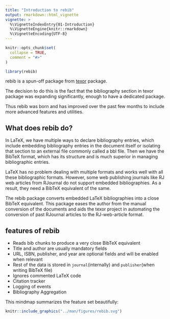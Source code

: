 ```yaml
---
title: "Introduction to rebib"
output: rmarkdown::html_vignette
vignette: >
  %\VignetteIndexEntry{01-Introduction}
  %\VignetteEngine{knitr::rmarkdown}
  %\VignetteEncoding{UTF-8}
---
```


```r
knitr::opts_chunk$set(
  collapse = TRUE,
  comment = "#>"
)
```

```r
library(rebib)
```


rebib is a spun-off package from [texor](https://github.com/Abhi-1U/texor)
package.

The decision to do this is the fact that the bibliography section 
in texor package was expanding significantly, enough to have a dedicated package.

Thus rebib was born and has improved over the past few months to include more advanced features and utilities. 

## What does rebib do?

In LaTeX, we have multiple ways to declare bibliography entries, which include embedding bibliography entries in the document itself or isolating that section to an external file commonly called a bbl file. Then we have the BibTeX format, which has its structure and is much superior in managing bibliographic entries.

LaTeX has no problem dealing with multiple formats and works well with all these bibliographic formats. However, some web publishing journals like RJ web articles from RJournal do not support embedded bibliographies. As a result, they need a BibTeX equivalent of the same.

The rebib package converts embedded LaTeX bibliographies into a close  BibTeX equivalent. This package eases the author from the manual conversion of the documents and aids the texor project in automating the conversion of past RJournal articles to the RJ-web-article format.

## features of rebib


-   Reads bib chunks to produce a very close BibTeX equivalent
-   Title and author are usually mandatory fields
-   URL, ISBN, publisher, and year are optional fields and will be enabled when relevant
-   Rest of the data is stored in `journal`(internally) and `publisher`(when writing BibTeX file)
-   Ignores commented LaTeX code 
-   Citation tracker
-   Logging of events
-   Bibliography Aggregation

This mindmap summarizes the feature set beautifully:

```r
knitr::include_graphics("../man/figures/rebib.svg")
```
